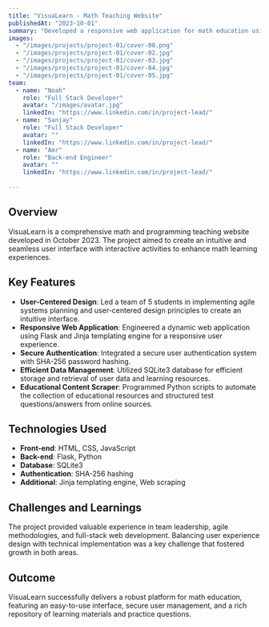 ```yaml
---
title: "VisuaLearn - Math Teaching Website"
publishedAt: "2023-10-01"
summary: "Developed a responsive web application for math education using HTML, CSS, JavaScript, Flask, SQLite3, and Python."
images:
  - "/images/projects/project-01/cover-00.png"
  - "/images/projects/project-01/cover-02.jpg"
  - "/images/projects/project-01/cover-03.jpg"
  - "/images/projects/project-01/cover-04.jpg"
  - "/images/projects/project-01/cover-05.jpg"
team:
  - name: "Noah"
    role: "Full Stack Developer"
    avatar: "/images/avatar.jpg"
    linkedIn: "https://www.linkedin.com/in/project-lead/"
  - name: "Sanjay"
    role: "Full Stack Developer"
    avatar: ""
    linkedIn: "https://www.linkedin.com/in/project-lead/"
  - name: "Amr"
    role: "Back-end Engineer"
    avatar: ""
    linkedIn: "https://www.linkedin.com/in/project-lead/"
     
---
```


## Overview

VisuaLearn is a comprehensive math and programming teaching website developed in October 2023. The project aimed to create an intuitive and seamless user interface with interactive activities to enhance math learning experiences.

## Key Features

- **User-Centered Design**: Led a team of 5 students in implementing agile systems planning and user-centered design principles to create an intuitive interface.
- **Responsive Web Application**: Engineered a dynamic web application using Flask and Jinja templating engine for a responsive user experience.
- **Secure Authentication**: Integrated a secure user authentication system with SHA-256 password hashing.
- **Efficient Data Management**: Utilized SQLite3 database for efficient storage and retrieval of user data and learning resources.
- **Educational Content Scraper**: Programmed Python scripts to automate the collection of educational resources and structured test questions/answers from online sources.

## Technologies Used

- **Front-end**: HTML, CSS, JavaScript
- **Back-end**: Flask, Python
- **Database**: SQLite3
- **Authentication**: SHA-256 hashing
- **Additional**: Jinja templating engine, Web scraping

## Challenges and Learnings

The project provided valuable experience in team leadership, agile methodologies, and full-stack web development. Balancing user experience design with technical implementation was a key challenge that fostered growth in both areas.

## Outcome

VisuaLearn successfully delivers a robust platform for math education, featuring an easy-to-use interface, secure user management, and a rich repository of learning materials and practice questions.